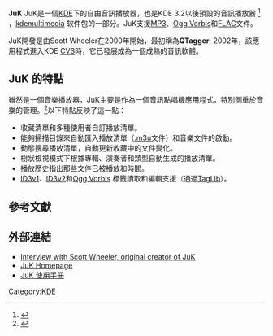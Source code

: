 {{NoteTA|G1=IT}}
{{Infobox Software
| name                   = JuK
| logo                   = [[File:Breezeicons-apps-48-juk.svg|48px]]
| screenshot             = [[File:JuK_21.12.0_screenshot.png|250px]]
| caption                = A screenshot of JuK audio jukebox for KDE
| developer              = Scott Wheeler
| released               = 
| latest release version = 跟隨KDE Applications版本號
| programming language   = [[C++|C++]]
| operating system       = [[Linux|Linux]]
| language               = 
| genre                  = 音頻播放器
| license                = [[GNU_General_Public_License|GPL]]
| website                = {{url|http://juk.kde.org/}}
}}
'''JuK''' JuK是一個[[KDE|KDE]]下的自由音訊播放器，也是KDE 3.2以後預設的音訊播放器
<ref name="ArsKDE3.2">{{cite web|url=http://arstechnica.com/software/reviews/2004/02/kde-3-2.ars/3|title=Deep inside the K Desktop Environment 3.2|coauthors=Ars Staff|date=February 22, 2004|publisher=Ars Technica|pages=3|language=en|accessdate=2009-02-18|archive-date=2012-05-05|archive-url=https://www.webcitation.org/67RQWs20I?url=http://arstechnica.com/software/reviews/2004/02/kde-3-2.ars/3|dead-url=no}}</ref> ，[[kdemultimedia|kdemultimedia]] 软件包的一部分。JuK支援[[MP3|MP3]]、[[Ogg_Vorbis|Ogg Vorbis]]和[[FLAC|FLAC]]文件。

JuK開發是由Scott Wheeler在2000年開始，最初稱為'''QTagger'''; 2002年，該應用程式進入KDE [[CVS|CVS]]時，它已發展成為一個成熟的音訊軟體。

== JuK 的特點 ==
雖然是一個音樂播放器，JuK主要是作為一個音訊點唱機應用程式，特別側重於音樂的管理。<ref name="LinuxMag-Juk20">{{cite journal|last=MOLKENTIN|first=DANIEL|date=June 2004|title=Play and manage your music with JuK 2.0|journal=Linux Magazine|pages=78-79|language=en|url=http://w3.linux-magazine.com/issue/43/Juk_20.pdf|accessdate=February 18, 2009}}{{dead link|date=2017年11月 |bot=InternetArchiveBot |fix-attempted=yes }}</ref>以下特點反映了這一點：

*收藏清單和多種使用者自訂播放清單。
*能夠掃描目錄來自動匯入播放清單（[[M3U|.m3u]]文件）和音樂文件的啟動。
*動態搜尋播放清單，自動更新收藏中的文件變化。
*樹狀檢視模式下根據專輯、演奏者和類型自動生成的播放清單。
*播放歷史指出那些文件已被播放和時間。
*[[ID3v1|ID3v1]]、[[ID3v2|ID3v2]]和[[Ogg_Vorbis|Ogg Vorbis]] 標籤讀取和編輯支援（通過[[TagLib|TagLib]]）。

== 參考文獻 ==
{{reflist}}

== 外部連結 ==
*[https://web.archive.org/web/20090203010819/http://www.kde.nl/apps/juk/en/interview.html Interview with Scott Wheeler, original creator of JuK]
*[http://developer.kde.org/~wheeler/juk.html JuK Homepage] {{Wayback|url=http://developer.kde.org/~wheeler/juk.html |date=20161213110401 }}
*[http://docs.kde.org/stable/en/kdemultimedia/juk/index.html JuK 使用手冊] {{Wayback|url=http://docs.kde.org/stable/en/kdemultimedia/juk/index.html |date=20140722170850 }}

{{KDE}}
{{媒體播放器 (應用軟件)}}

[[Category:KDE|Category:KDE]]